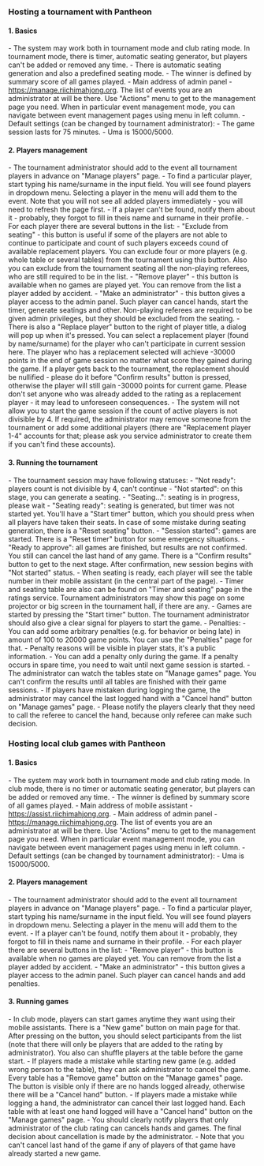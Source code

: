 
<Meta title='Tournaments - Mahjong Pantheon'
      description='How to host a tournament using Mahjong Pantheon' />

### Hosting a tournament with Pantheon

#### 1. Basics
<section className='sparseList'>
- The system may work both in tournament mode and club rating mode. In tournament mode, there is timer,
  automatic seating generator, but players can't be added or removed any time.
- There is automatic seating generation and also a predefined seating mode.
- The winner is defined by summary score of all games played.
- Main address of admin panel - <a href='https://manage.riichimahjong.org' target='_blank'>https://manage.riichimahjong.org</a>.
  The list of events you are an administrator at will be there. Use "Actions" menu to get to the management page
  you need. When in particular event management mode, you can navigate between event management pages using menu
  in left column.
- Default settings (can be changed by tournament administrator):
  - The game session lasts for 75 minutes.
  - Uma is 15000/5000.
</section>

#### 2. Players management
<section className='sparseList'>
- The tournament administrator should add to the event all tournament players in advance on "Manage players" page.
- To find a particular player, start typing his name/surname in the input field. You will see found players in
  dropdown menu. Selecting a player in the menu will add them to the event. Note that you will not see all added
  players immediately - you will need to refresh the page first.
- If a player can't be found, notify them about it - probably, they forgot to fill in theis name and surname in
  their profile.
- For each player there are several buttons in the list:
  - "Exclude from seating" - this button is useful if some of the players are not able to continue to participate
    and count of such players exceeds cound of available replacement players. You can exclude four or more players
    (e.g. whole table or several tables) from the tournament using this button. Also you can exclude from the
    tournament seating all the non-playing referees, who are still required to be in the list.
  - "Remove player" - this button is available when no games are played yet. You can remove from the list a player
    added by accident.
  - "Make an administrator" - this button gives a player access to the admin panel. Such player can cancel hands,
    start the timer, generate seatings and other. Non-playing referees are required to be given admin privileges,
    but they should be excluded from the seating.
  - There is also a "Replace player" button to the right of player title, a dialog will pop up when it's pressed.
    You can select a replacement player (found by name/surname) for the player who can't participate in current
    session here. The player who has a replacement selected will achieve -30000 points in the end of game session no
    matter what score they gained during the game. If a player gets back to the tournament, the replacement should be
    nullified - please do it before "Confirm results" button is pressed, otherwise the player will still gain -30000
    points for current game. Please don't set anyone who was already added to the rating as a replacement player -
    it may lead to unforeseen consequences.
- The system will not allow you to start the game session if the count of active players is not divisible by 4.
  If required, the administrator may remove someone from the tournament or add some additional players (there are
  "Replacement player 1-4" accounts for that; please ask you service administrator to create them if you can't find
  these accounts).
</section>

#### 3. Running the tournament
<section className='sparseList'>
- The tournament session may have following statuses:
  - "Not ready": players count is not divisible by 4, can't continue
  - "Not started": on this stage, you can generate a seating.
  - "Seating...": seating is in progress, please wait
  - "Seating ready": seating is generated, but timer was not started yet. You'll have a "Start timer" button, which
    you should press when all players have taken their seats. In case of some mistake during seating generation,
    there is a "Reset seating" button.
  - "Session started": games are started. There is a "Reset timer" button for some emergency situations.
  - "Ready to approve": all games are finished, but results are not confirmed. You still can cancel the last hand of
    any game. There is a "Confirm results" button to get to the next stage. After confirmation, new session begins
    with "Not started" status.
- When seating is ready, each player will see the table number in their mobile assistant (in the central part of the page).
- Timer and seating table are also can be found on "Timer and seating" page in the ratings service. Tournament
  administrators may show this page on some projector or big screen in the tournament hall, if there are any.
- Games are started by pressing the "Start timer" button. The tournament administrator should also give a clear signal
  for players to start the game.
- Penalties:
  - You can add some arbitrary penalties (e.g. for behavior or being late) in amount of 100 to 20000 game points.
    You can use the "Penalties" page for that.
  - Penalty reasons will be visible in player stats, it's a public information.
  - You can add a penalty only during the game. If a penalty occurs in spare time, you need to wait until next
    game session is started.
- The administrator can watch the tables state on "Manage games" page. You can't confirm the results until all tables
  are finished with their game sessions.
- If players have mistaken during logging the game, the administrator may cancel the last logged hand with a
  "Cancel hand" button on "Manage games" page.
- Please notify the players clearly that they need to call the referee to cancel the hand, because only referee
  can make such decision.
</section>

### Hosting local club games with Pantheon

#### 1. Basics
<section className='sparseList'>
- The system may work both in tournament mode and club rating mode. In club mode, there is no timer or automatic
  seating generator, but players can be added or removed any time.
- The winner is defined by summary score of all games played.
- Main address of mobile assistant - <a href='https://assist.riichimahjong.org' target='_blank'>https://assist.riichimahjong.org</a>.
- Main address of admin panel - <a href='https://manage.riichimahjong.org' target='_blank'>https://manage.riichimahjong.org</a>. The list of
  events you are an administrator at will be there. Use "Actions" menu to get to the management page you need.
  When in particular event management mode, you can navigate between event management pages using menu in left column.
- Default settings (can be changed by tournament administrator):
  - Uma is 15000/5000.
</section>

#### 2. Players management
<section className='sparseList'>
- The tournament administrator should add to the event all tournament players in advance on "Manage players" page.
- To find a particular player, start typing his name/surname in the input field. You will see found players in dropdown
  menu. Selecting a player in the menu will add them to the event.
- If a player can't be found, notify them about it - probably, they forgot to fill in theis name and surname in their profile.
- For each player there are several buttons in the list:
- "Remove player" - this button is available when no games are played yet. You can remove from the list a player added by accident.
- "Make an administrator" - this button gives a player access to the admin panel. Such player can cancel hands and add penalties.
</section>

#### 3. Running games
<section className='sparseList'>
- In club mode, players can start games anytime they want using their mobile assistants. There is a "New game" button
  on main page for that. After pressing on the button, you should select participants from the list (note that there
  will only be players that are added to the rating by administrator). You also can shuffle players at the table before
  the game start.
- If players made a mistake while starting new game (e.g. added wrong person to the table), they can ask administrator
  to cancel the game. Every table has a "Remove game" button on the "Manage games" page. The button is visible only if
  there are no hands logged already, otherwise there will be a "Cancel hand" button.
- If players made a mistake while logging a hand, the administrator can cancel their last logged hand. Each table with
  at least one hand logged will have a "Cancel hand" button on the "Manage games" page.
- You should clearly notify players that only administrator of the club rating can cancels hands and games. The final
  decision about cancellation is made by the administrator.
- Note that you can't cancel last hand of the game if any of players of that game have already started a new game.
</section>
